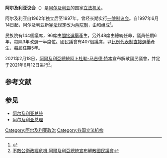 {{Infobox legislature
| name               = 阿尔及利亚议会
| native_name        = البرلمان الجزائري
| native_name_lang   = ar
| transcription_name = 
| legislature        = 
| coa_pic            = Emblem of Algeria.svg
| coa_res            = 
| coa_alt            = 
| coa_caption        = 
| logo_pic           = Assemblée populaire nationale (Algérie) Logo.svg
| logo_res           = 
| logo_alt           = 
| logo_caption       = 
| house_type         = [[兩院制|兩院制]]
| body               = 
| term_limits        = 
| foundation         = 2021年6月12日
| disbanded          = 2026年（预计）
| preceded_by        = 
| succeeded_by       = 
| new_session        = 
| leader1_type       = 民族院議長
| leader1            = {{le|萨拉赫·古德吉尔|Salah Goudjil}}
| party1             = {{le|民族民主聯盟 (阿爾及利亞)|National Rally for Democracy (Algeria)|民族民主聯盟}}
| election1          = 2019年4月9日
| leader2_type       = 國民議會議長
| leader2            = {{le|斯利曼·切宁|Slimane Chenine}}
| party2             = [[民族解放陣線_(阿爾及利亞)|民族解放陣線]]
| election2          = 2019年7月10日
| seats              = 551名議員（民族院144名（2/3由間接選舉產生，另1/3由總統任命）和國民議會407名）
| house1             = 民族院
| house2             = 國民議會
| structure1         = Conseil de la nation Algérie 2016.svg
| structure1_res     = 250px
| structure1_alt     = 
| structure2         = Algérie Assemblée populaire nationale 2021.svg
| structure2_res     = 250px
| structure2_alt     = 
| political_groups1  = 
*{{colorbox|#48bedc}} 委任議員（47）<ref>{{Cite web |url=http://www.ipu.org/parline-f/reports/1004.htm |title=IPU PARLINE database: ALGERIE (Majlis al-Oumma), Texte intégral |accessdate=2016-08-15 |archive-date=2016-06-10 |archive-url=https://web.archive.org/web/20160610020243/http://www.ipu.org/parline-f/reports/1004.htm |dead-url=no }}</ref>
*{{colorbox|#243389}} {{le|民族民主聯盟 (阿爾及利亞)|National Rally for Democracy (Algeria)|民族民主聯盟}}（42）
*{{colorbox|#7f1418}} [[民族解放陣線_(阿爾及利亞)|民族解放陣線]]（40）
*{{colorbox|#dd28cc}} [[無黨籍|無黨籍]]（6）
*{{colorbox|#e22536}} [[社會主義力量陣線|社會主義力量陣線]]（4）
*PFJ（1）
*{{colorbox|#e54d25}} {{le|阿爾及利亞人民運動|Algerian Popular Movement}}（1）
*FM（1）
*{{le|五四時代黨|Ahd 54}}（1）
*空缺（1）
| political_groups2  = '''{{le|阿爾及利亞內閣|Cabinet of Algeria|政府}}'''（243）
*{{Color box|#DD143C|border=darkgray}} [[民族解放陣線_(阿爾及利亞)|民族解放陣線]]（98）
*{{Color box|#003153|border=darkgray}} {{le|民族民主聯盟 (阿爾及利亞)|National Rally for Democracy (Algeria)|民族民主聯盟}}（58）
*{{Color box|#3CB371|border=darkgray}} {{le|未來陣線 (阿爾及利亞)|Future Front|未來陣線}} (48) 
*{{Color box|#BCDB7E|border=darkgray}} {{le|國家建設運動|National Construction Movement}} (39)
'''[[在野黨|在野黨]]'''（80）
*{{Color box|#009900|border=darkgray}} {{le|和平社會運動|Movement of Society for Peace}} (65)
*{{Color box|#B50333|border=darkgray}} {{le|人民之聲黨|People's Voice Party (Algeria)}} (3)
*{{Color box|#74B1DD|border=darkgray}} {{le|良好管治陣線|Good Governance Front}} (2) 
*{{colorbox|#6F3412}} {{le|正義與發展陣線|Justice and Development Front}}（2）
*{{Color box|#E85720|border=darkgray}} [[法杰尔·贾迪德|法杰尔·贾迪德]] (2)
*{{Color box|#E08831|border=darkgray}} [[自由與正義黨_(阿爾及利亞)|自由與正義黨]] (2)
*{{Color box|#88421D|border=darkgray}} [[吉尔·贾迪德|吉尔·贾迪德]] (1)
*{{Color box|#7AC79B|border=darkgray}} [[新阿爾及利亞陣線|新阿爾及利亞陣線]] (1)
*{{Color box|#16D70A|border=darkgray}} [[尊嚴黨|尊嚴黨]] (1)
*{{colorbox|#406080}} [[阿爾及利亞國民陣線|阿爾及利亞國民陣線]]（1）
'''[[中立議員|中立]]'''（84）
*{{colorbox|#DCDCDC}} [[無黨籍|無黨籍]]（84）
| voting_system1     = 
| voting_system2     = 
| last_election2     = [[2021年阿爾及利亞議會選舉|2021年6月12日]]
| next_election1     = 
| redistricting      = 
| motto              = 
| session_room       = 
| session_res        = 
| session_alt        = 
| meeting_place      = [[阿爾及爾|阿爾及爾]]
| session_room2      = 
| session_res2       = 
| session_alt2       = 
| meeting_place2     = 
| website            = 
| constitution       =
| footnotes          = 
}}
'''阿尔及利亚议会'''（{{lang-ar|البرلمان الجزائري}}）是[[阿尔及利亚|阿尔及利亚]]的国家[[立法机关|立法机关]]。

阿尔及利亚自1962年独立后至1997年，曾经长期实行[[一院制|一院制]][[议会|议会]]。自1997年6月14日起，阿尔及利亚新[[宪法|宪法]]规定改为[[两院制|两院制]]，由{{le|民族院 (阿尔及利亚)|Council of the Nation|民族院}}和{{le|国民议会 (阿尔及利亚)|People's National Assembly|国民议会}}组成<ref name="alge_Emba">{{Cite web | title = Embassy of Algeria in Iran - Political Institution - The National People's Assembly| work = algeriaemb.ir| accessdate = 2015-08-01 | url = http://www.algeriaemb.ir/pages.php?p=19}}</ref>。

民族院有144個議席，96席由[[間接選舉|間接選舉]]產生，另外48席由總統任命，議員任期6年，每隔3年改選一半席位。國民議會有407個議席，以[[比例代表制|比例代表制]][[直接選舉|直接選舉]]產生，每屆任期5年。

2021年2月18日，[[阿爾及利亞總統|阿爾及利亞總統]][[阿卜杜勒-马吉德·特本|阿卜杜勒-马吉德·特本]]宣布解散國民議會，并定于2021年6月12日进行{{le|新一届国会选举|2021 Algerian legislative election}}<ref>[https://www.upmedia.mg/news_info.php?SerialNo=106879 不敵公衛政經危機 阿爾及利亞總統宣布解散國民議會]</ref>。

==参考文献==
{{Reflist}}

==参见==
*[[阿尔及利亚总统|阿尔及利亚总统]]
*[[阿尔及利亚总理|阿尔及利亚总理]]

{{非洲题目|议会}}
[[Category:阿尔及利亚政治|Category:阿尔及利亚政治]]
[[Category:各国立法机构|Category:各国立法机构]]